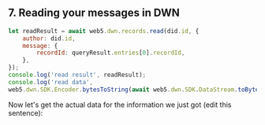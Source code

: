 ## 7. Reading your messages in DWN

```js
let readResult = await web5.dwn.records.read(did.id, {
    author: did.id,
    message: {
        recordId: queryResult.entries[0].recordId,
    },
});
console.log('read result', readResult);
console.log('read data',
web5.dwn.SDK.Encoder.bytesToString(await web5.dwn.SDK.DataStream.toBytes(readResult.data)));
```

Now let's get the actual data for the information we just got (edit this sentence):